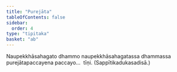 ```yaml
---
title: "Purejāta"
tableOfContents: false
sidebar:
  order: 4
type: "tipitaka"
basket: "ab"
---
```



<DynamicBreadcrumb />

<Division number="191">

<Paragraph number="4506">
Naupekkhāsahagato dhammo naupekkhāsahagatassa dhammassa purejātapaccayena paccayo…  tīṇi. (Sappītikadukasadisā.)
</Paragraph>
</Division>